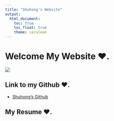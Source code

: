 ```yaml
---
title: "Shuhong's Website"
output: 
  html_document:
    toc: true
    toc_float: true
    theme: cerulean
---
```


# Welcome My Website ❤.

![](images/cat.JPG)

## Link to my Github ❤.

* [Shuhong's Github](https://github.com/ShuhongXiang)

## My Resume ❤.

![]()

